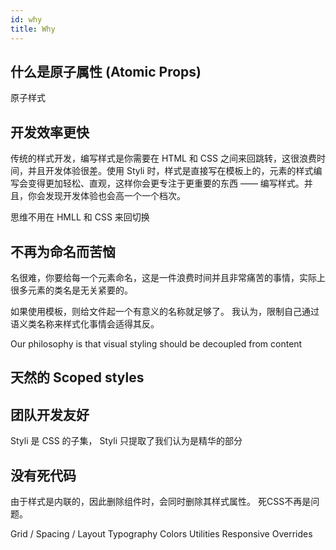 ```yaml
---
id: why
title: Why
---
```


## 什么是原子属性 (Atomic Props)

原子样式

## 开发效率更快

传统的样式开发，编写样式是你需要在 HTML 和 CSS 之间来回跳转，这很浪费时间，并且开发体验很差。使用 Styli 时，样式是直接写在模板上的，元素的样式编写会变得更加轻松、直观，这样你会更专注于更重要的东西 —— 编写样式。并且，你会发现开发体验也会高一个一个档次。

思维不用在 HMLL 和 CSS 来回切换

## 不再为命名而苦恼

名很难，你要给每一个元素命名，这是一件浪费时间并且非常痛苦的事情，实际上很多元素的类名是无关紧要的。

如果使用模板，则给文件起一个有意义的名称就足够了。 我认为，限制自己通过语义类名称来样式化事情会适得其反。

Our philosophy is that visual styling should be decoupled from content

## 天然的 Scoped styles

## 团队开发友好

Styli 是 CSS 的子集， Styli 只提取了我们认为是精华的部分

## 没有死代码

由于样式是内联的，因此删除组件时，会同时删除其样式属性。 死CSS不再是问题。



Grid / Spacing / Layout
Typography
Colors
Utilities
Responsive Overrides
